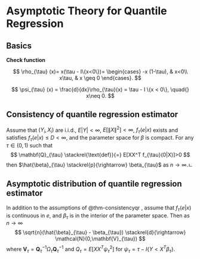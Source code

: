 # Asymptotic Theory for Quantile Regression

## Basics

**Check function**

$$
\rho_{\tau} (x)= x(\tau - I\{x<0\})=
\begin{cases}
-x (1-\tau), & x<0\\
x\tau, & x \geq 0
\end{cases}.
$$

$$
\psi_{\tau} (x) = \frac{d}{dx}\rho_{\tau}(x) = \tau - I \{x < 0\}, \quad{} x\neq 0.
$$

::: {#thm-consistencyqr}

## Consistency of quantile regression estimator

Assume that $(Y_i, X_i)$ are i.i.d., $E\vert Y\vert <\infty$, $E[\| X\|^2] <\infty$, $f_{\tau} (e \vert x)$ exists and satisfies $f_{\tau}(e\vert x) \leq D < \infty$, and the parameter space for $\beta$ is compact. For any $\tau \in (0,1)$ such that
$$
\mathbf{Q}_{\tau} \stackrel{\text{def}}{=} E[XX^T f_{\tau}(0|X)]>0
$$
then $\hat{\beta}_{\tau} \stackrel{p}{\rightarrow} \beta_{\tau}$ as $n\rightarrow\infty$.ㄴ

:::

::: {#thm-asympdistnqr}

## Asymptotic distribution of quantile regression estimator

In addition to the assumptions of @thm-consistencyqr , assume that $f_{\tau}(e\vert x)$ is continuous in $e$, and $\beta_{\tau}$ is in the interior of the parameter space. Then as $n\rightarrow \infty$
$$
\sqrt{n}(\hat{\beta}_{\tau} - \beta_{\tau}) \stackrel{d}{\rightarrow} \mathcal{N}(0,\mathbf{V}_{\tau})
$$
where $\mathbf{V}_{\tau} = \mathbf{Q}_{\tau}^{-1}\Omega_{\tau} \mathbf{Q}_{\tau}^{-1}$ and $Q_{\tau} = E[XX^T \psi_{\tau}^2]$ for $\psi_{\tau} = \tau - I\{Y<X^T\beta_{\tau}\}$.

:::